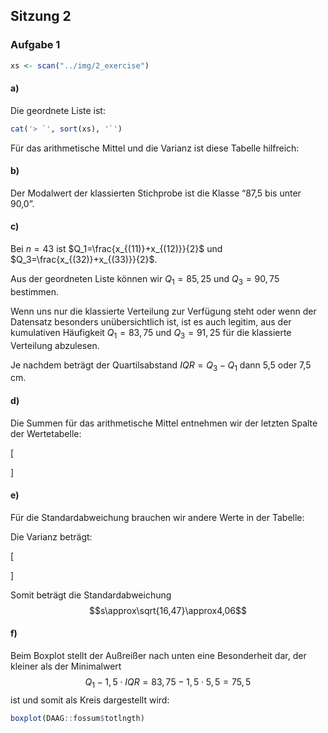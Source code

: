 ## Sitzung 2 {-}

### Aufgabe 1

```r
xs <- scan("../img/2_exercise")

```

#### a)

Die geordnete Liste ist:

```r
cat('> `', sort(xs), '`') 
```

Für das arithmetische Mittel und die Varianz ist diese Tabelle hilfreich:

\medskip
\begin{center}
\begin{tabular}{r|r|r|r|r|r}
\toprule
$x_i$ & $f_i$ & $f_i\cdot x_i$ & $(x_i-\bar{x})$ & $(x_i-\bar{x})^2$ & $f_i\cdot(x_i-\bar{x})^2$ \\
\midrule
```r
df <- data.frame(table(xs))
df$xs <- as.numeric(levels(df$xs)[df$xs])
df[,3] <- df$xs * df$Freq
df[,4] <- df$xs - mean(xs)
df[,5] <- (df$xs - mean(xs))^2
df[,6] <- df$Freq*(df$xs - mean(xs))^2
df[] <- round(df,2)
df[] <- lapply(format(df, decimal.mark=","), as.character)
write.table(df, quote=F, eol="\\\\\n", sep="&", row.names=F, col.names = F)
```
\bottomrule
\end{tabular}
\end{center}
\medskip

Der häufigste Wert (und damit der Modalwert) ist 2.

Die Stichprobengröße ist ungerade ($n=13$), daher ist der Median: $$x_{(\frac{n+1}{2})} = x_{(7)} = 2$$

Das arithmetische Mittel berechnet sich einfacher mit den Werten aus der Tabelle:

\[\bar{x}={\displaystyle\frac{\sum\limits_{x=1}^nx_i}{n}}=\frac{3+8+6+8+5+6}{13}=\frac{37}{13}\approx2.85\]

#### b)

Die Spannweite ist: $$R=x_{(n)}-x_{(1)}=7-1=6$$

Der Quartilsabstand ist: $$\mathit{IQR}=Q_3-Q_1=4-2=2$$

Für die Varianz bieten sich ebenfalls die Tabellenwerte an: $$s^2=\frac{\sum\limits_{x=1}^n(x_i-\bar{x})^2}{n-1}\approx\frac{10,22+ 2,86+ 0,05+ 2,66+ 4,64+17,25}{13-1}=\frac{37,68}{12}=3.14$$

Schließlich ist die Standardabweichung: $$s=\sqrt{s^2}\approx\sqrt{3,14}\approx1,77$$

#### c)

Da der untere Angelpunkt und der Median zusammenfallen, sieht der Boxplot etwas ungewöhnlich aus:

```r
boxplot(xs)
```

### Aufgabe 2

#### a)

Die Klassengröße 2,5 cm ergibt überschaubare neun Klassen und runde Zahlen.

Um die Berechnung des arithmetischen Mittels zu vereinfachen berechnen wir auch gleich den Klassendurchnitt und Zwischensummen:

\medskip
\begin{center}
\begin{tabular}{r|r|r|r|r}
\toprule
Wertebereich (cm)& Klassendurchschnitt & Häufigkeit & Kumulative Häufigkeit & Produkt \\
$x$ & $k_i$ & $f_i$ & $f_{kum}$ &$f_i\cdot k_i$ \\
\midrule
```r
options(OutDec = ".")
df <- data.frame(table(cut(DAAG::fossum$totlngth, right=F, breaks=seq(75,97.5,2.5))))
options(OutDec = ",")
von <- sub("^\\[([0-9.]+),([0-9.]+)\\)", "\\1", df[,1]) %>% as.numeric
bis <- sub("^\\[([0-9.]+),([0-9.]+)\\)", "\\2", df[,1]) %>% as.numeric
df[,1] <- paste(format(von, decimal.mark = ","), "bis unter", format(bis, decimal.mark = ","))
df[,3] <- df[,2]
df[,2] <- (von + bis) / 2
df[,4] <- cumsum(df[,3])
df[,5] <- df[,2] * df[,3]
df[,6] <- df[,2] - 88.05
df[,7] <- (df[,2] - 88.05)^2
df[,8] <- df[,3]*(df[,2] - 88.05)^2
df[,5:8] <- round(df[,5:8],2)
tf <- as.data.frame(lapply(format(df, decimal.mark=","), as.character))
write.table(tf[,1:5], quote=F, eol="\\\\\n", sep=" & ", row.names=F, col.names = F)
```
\bottomrule
\end{tabular}
\end{center}
\medskip

#### b)

Der Modalwert der klassierten Stichprobe ist die Klasse "87,5 bis unter 90,0".

#### c)

Bei $n=43$ ist $Q_1=\frac{x_{(11)}+x_{(12)}}{2}$ und $Q_3=\frac{x_{(32)}+x_{(33)}}{2}$.

Aus der geordneten Liste können wir $Q_1=85,25$ und $Q_3=90,75$ bestimmen.

Wenn uns nur die klassierte Verteilung zur Verfügung steht oder wenn der Datensatz besonders unübersichtlich ist, ist es auch legitim, aus der kumulativen Häufigkeit $Q_1=83,75$ und $Q_3=91,25$ für die klassierte Verteilung abzulesen.

Je nachdem beträgt der Quartilsabstand $\mathit{IQR}=Q_3-Q_1$ dann 5,5 oder 7,5 cm.

#### d)

Die Summen für das arithmetische Mittel entnehmen wir der letzten Spalte der Wertetabelle:

\[\begin{aligned}
  \bar{x}&=\frac{\sum\limits_{i=1}^nx_i}{n} \\
         &=\frac{76,25+ 243,75+ 418,75+ 603,75+1242,50+ 821,25+ 187,50+ 192,50}{43} \\
         &=\frac{3786,25}{43} \\
         &\approx88,05
\end{aligned}\]

#### e)

Für die Standardabweichung brauchen wir andere Werte in der Tabelle:

\medskip
\begin{center}
\begin{tabular}{r|r|r|r|r|r}
\toprule
Wertebereich $x$ & $k_i$ & $f_i$ & $(k_i-\bar{x})$ & $(k_i-\bar{x})^2$ & $f_i\cdot(k_i-\bar{x})^2$ \\
\midrule
```r
write.table(tf[,c(1:3, 6:8)], quote=F, eol="\\\\\n", sep=" & ", row.names=F, col.names = F)
```
\bottomrule
\end{tabular}
\end{center}
\medskip

Die Varianz beträgt:

\[\begin{aligned}
  s^2&=\frac{\sum\limits_{i=1}^{n}(x_{i}-\bar{x})^2}{n-1} \\[4pt]
     &=\frac{139,24+138,72+ 92,45+ 22,68+  6,86+ 92,16+ 64,98+134,48}{43-1}\\[4pt]
     &=\frac{691,57}{42}\approx{16,47}
\end{aligned}\]

Somit beträgt die Standardabweichung $$s\approx\sqrt{16,47}\approx4,06$$

#### f)

Beim Boxplot stellt der Außreißer nach unten eine Besonderheit dar, der kleiner als der Minimalwert $$Q_1-1,5\cdot\mathit{IQR}=83,75-1,5\cdot5,5=75,5$$ ist und somit als Kreis dargestellt wird:

```r
boxplot(DAAG::fossum$totlngth)
```
